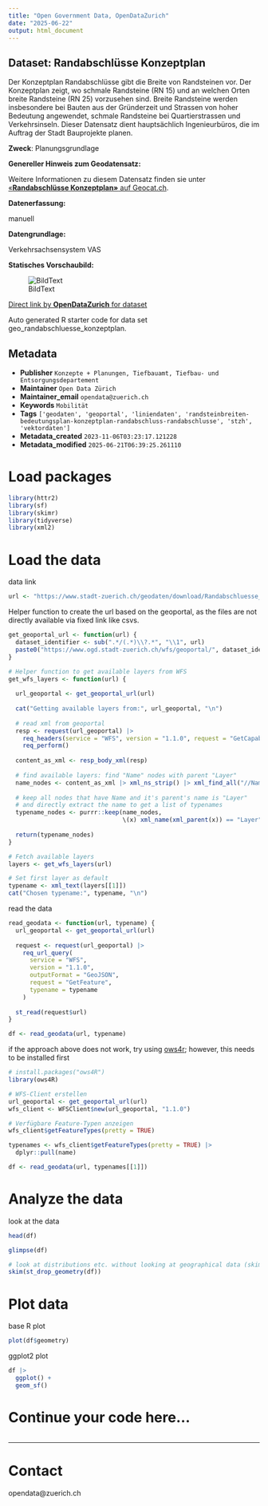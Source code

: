 ```yaml
---
title: "Open Government Data, OpenDataZurich"
date: "2025-06-22"
output: html_document
---
```


## Dataset: Randabschlüsse Konzeptplan

Der Konzeptplan Randabschlüsse gibt die Breite von Randsteinen vor. Der Konzeptplan zeigt, wo schmale Randsteine (RN 15) und an welchen Orten breite Randsteine (RN 25) vorzusehen sind. Breite Randsteine werden insbesondere bei Bauten aus der Gründerzeit und Strassen von hoher Bedeutung angewendet, schmale Randsteine bei Quartierstrassen und Verkehrsinseln. Dieser Datensatz dient hauptsächlich Ingenieurbüros, die im Auftrag der Stadt Bauprojekte planen.

**Zweck**: Planungsgrundlage


**Genereller Hinweis zum Geodatensatz:**


Weitere Informationen zu diesem Datensatz finden sie unter [«**Randabschlüsse Konzeptplan»** auf Geocat.ch](https://www.geocat.ch/geonetwork/srv/ger/catalog.search#/metadata/8bfc6ba4-2052-4db3-9ed7-bc778d313d2a).				
			   

**Datenerfassung:**

manuell

**Datengrundlage:**

Verkehrsachsensystem VAS

**Statisches Vorschaubild:**

![BildText](https://www.gis.stadt-zuerich.ch/zueriplan_docs/geocat/8bfc6ba4-2052-4db3-9ed7-bc778d313d2a.png)



[Direct link by **OpenDataZurich** for dataset](https://data.stadt-zuerich.ch/dataset/geo_randabschluesse_konzeptplan)

Auto generated R starter code for data set geo_randabschluesse_konzeptplan.

## Metadata

- **Publisher** `Konzepte + Planungen, Tiefbauamt, Tiefbau- und Entsorgungsdepartement`
- **Maintainer** `Open Data Zürich`
- **Maintainer_email** `opendata@zuerich.ch`
- **Keywords** `Mobilität`
- **Tags** `['geodaten', 'geoportal', 'liniendaten', 'randsteinbreiten-bedeutungsplan-konzeptplan-randabschluss-randabschlusse', 'stzh', 'vektordaten']`
- **Metadata_created** `2023-11-06T03:23:17.121228`
- **Metadata_modified** `2025-06-21T06:39:25.261110`


# Load packages

```r
library(httr2)
library(sf)
library(skimr)
library(tidyverse)
library(xml2)
```

# Load the data

data link
```r
url <- "https://www.stadt-zuerich.ch/geodaten/download/Randabschluesse_Konzeptplan?format=geojson_link"
```


Helper function to create the url based on the geoportal, as the files are not directly available via fixed link like csvs.
```r
get_geoportal_url <- function(url) {
  dataset_identifier <- sub(".*/(.*)\\?.*", "\\1", url)
  paste0("https://www.ogd.stadt-zuerich.ch/wfs/geoportal/", dataset_identifier)
}
```

```r
# Helper function to get available layers from WFS
get_wfs_layers <- function(url) {
  
  url_geoportal <- get_geoportal_url(url)
  
  cat("Getting available layers from:", url_geoportal, "\n")
  
  # read xml from geoportal
  resp <- request(url_geoportal) |> 
    req_headers(service = "WFS", version = "1.1.0", request = "GetCapabilities") |> 
    req_perform()
  
  content_as_xml <- resp_body_xml(resp)
  
  # find available layers: find "Name" nodes with parent "Layer"
  name_nodes <- content_as_xml |> xml_ns_strip() |> xml_find_all("//Name")
  
  # keep all nodes that have Name and it's parent's name is "Layer"
  # and directly extract the name to get a list of typenames
  typename_nodes <- purrr::keep(name_nodes,
                                \(x) xml_name(xml_parent(x)) == "Layer")
  
  return(typename_nodes)
}

# Fetch available layers
layers <- get_wfs_layers(url)

# Set first layer as default
typename <- xml_text(layers[[1]])
cat("Chosen typename:", typename, "\n")
```

read the data
```r
read_geodata <- function(url, typename) {
  url_geoportal <- get_geoportal_url(url)
  
  request <- request(url_geoportal) |>
    req_url_query(
      service = "WFS",
      version = "1.1.0",
      outputFormat = "GeoJSON",
      request = "GetFeature",
      typename = typename
    )
  
  st_read(request$url)
}

df <- read_geodata(url, typename)
```

if the approach above does not work, try using [ows4r](https://eblondel.github.io/ows4R/); however, this needs to be installed first
```r
# install.packages("ows4R")
library(ows4R)

# WFS-Client erstellen
url_geoportal <- get_geoportal_url(url)
wfs_client <- WFSClient$new(url_geoportal, "1.1.0")

# Verfügbare Feature-Typen anzeigen
wfs_client$getFeatureTypes(pretty = TRUE)

typenames <- wfs_client$getFeatureTypes(pretty = TRUE) |> 
  dplyr::pull(name)

df <- read_geodata(url, typenames[[1]])
```

# Analyze the data

look at the data
```r
head(df)
```

```r
glimpse(df)
```

```r
# look at distributions etc. without looking at geographical data (skim cannot deal with geometries)
skim(st_drop_geometry(df))
```

# Plot data

base R plot
```r
plot(df$geometry)
```

ggplot2 plot
```r
df |>
  ggplot() +
  geom_sf()
```

# Continue your code here...

```r

```

------------------------------------------------------------------------

# Contact

opendata@zuerich.ch

